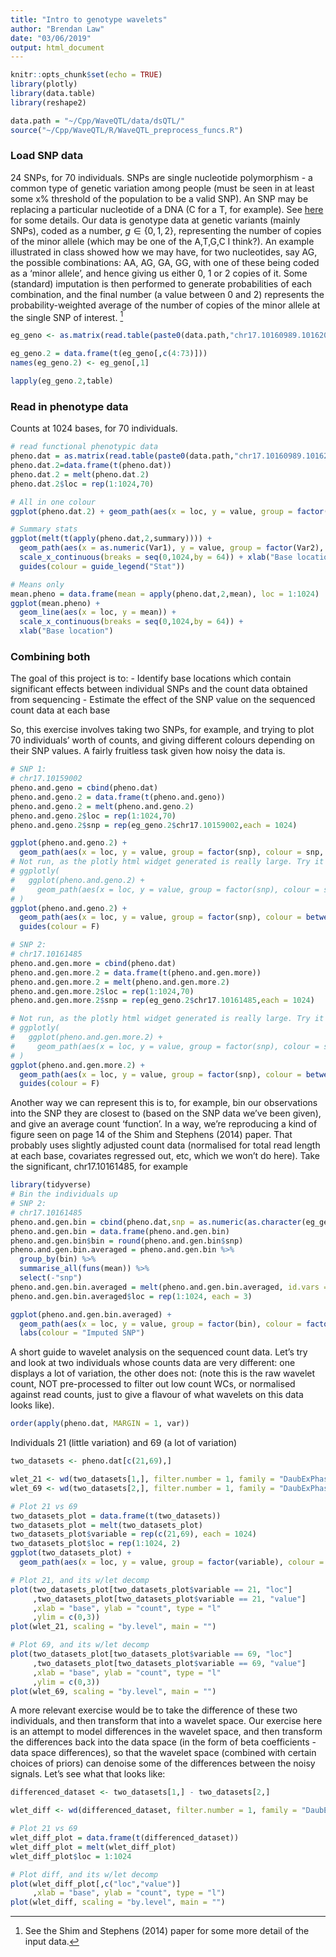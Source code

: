 ```yaml
---
title: "Intro to genotype wavelets"
author: "Brendan Law"
date: "03/06/2019"
output: html_document
---
```


```r
knitr::opts_chunk$set(echo = TRUE)
library(plotly)
library(data.table)
library(reshape2)

data.path = "~/Cpp/WaveQTL/data/dsQTL/"
source("~/Cpp/WaveQTL/R/WaveQTL_preprocess_funcs.R")
```

### Load SNP data

24 SNPs, for 70 individuals. SNPs are single nucleotide polymorphism - a common type of genetic variation among people (must be seen in at least some x% threshold of the population to be a valid SNP). An SNP may be replacing a particular nucleotide of a DNA (C for a T, for example). See [here](https://ghr.nlm.nih.gov/primer/genomicresearch/snp) for some details. Our data is genotype data at genetic variants (mainly SNPs), coded as a number, $g \in \{0,1,2\}$, representing the number of copies of the minor allele (which may be one of the A,T,G,C I think?). An example illustrated in class showed how we may have, for two nucleotides, say AG, the possible combinations: AA, AG, GA, GG, with one of these being coded as a 'minor allele', and hence giving us either 0, 1 or 2 copies of it. Some (standard) imputation is then performed to generate probabilities of each combination, and the final number (a value between 0 and 2) represents the probability-weighted average of the number of copies of the minor allele at the single SNP of interest. [^1]

```r

eg_geno <- as.matrix(read.table(paste0(data.path,"chr17.10160989.10162012.2kb.cis.geno")))

eg_geno.2 = data.frame(t(eg_geno[,c(4:73)]))
names(eg_geno.2) <- eg_geno[,1]

lapply(eg_geno.2,table)
```

### Read in phenotype data

Counts at 1024 bases, for 70 individuals.

```r
# read functional phenotypic data
pheno.dat = as.matrix(read.table(paste0(data.path,"chr17.10160989.10162012.pheno.dat")))
pheno.dat.2=data.frame(t(pheno.dat))
pheno.dat.2 = melt(pheno.dat.2)
pheno.dat.2$loc = rep(1:1024,70)

# All in one colour
ggplot(pheno.dat.2) + geom_path(aes(x = loc, y = value, group = factor(variable), alpha = 0.5))

# Summary stats
ggplot(melt(t(apply(pheno.dat,2,summary)))) +
  geom_path(aes(x = as.numeric(Var1), y = value, group = factor(Var2), colour = factor(Var2))) +
  scale_x_continuous(breaks = seq(0,1024,by = 64)) + xlab("Base location") +
  guides(colour = guide_legend("Stat"))

# Means only
mean.pheno = data.frame(mean = apply(pheno.dat,2,mean), loc = 1:1024)
ggplot(mean.pheno) +
  geom_line(aes(x = loc, y = mean)) +
  scale_x_continuous(breaks = seq(0,1024,by = 64)) +
  xlab("Base location")

```

### Combining both
The goal of this project is to:
  - Identify base locations which contain significant effects between individual SNPs and the count data obtained from sequencing
  - Estimate the effect of the SNP value on the sequenced count data at each base

So, this exercise involves taking two SNPs, for example, and trying to plot 70 individuals' worth of counts, and giving different colours depending on their SNP values. A fairly fruitless task given how noisy the data is. 

```r
# SNP 1:
# chr17.10159002
pheno.and.geno = cbind(pheno.dat)
pheno.and.geno.2 = data.frame(t(pheno.and.geno))
pheno.and.geno.2 = melt(pheno.and.geno.2)
pheno.and.geno.2$loc = rep(1:1024,70)
pheno.and.geno.2$snp = rep(eg_geno.2$chr17.10159002,each = 1024)

ggplot(pheno.and.geno.2) + 
  geom_path(aes(x = loc, y = value, group = factor(snp), colour = snp, alpha = 0.5))
# Not run, as the plotly html widget generated is really large. Try it yourself!
# ggplotly(
#   ggplot(pheno.and.geno.2) + 
#     geom_path(aes(x = loc, y = value, group = factor(snp), colour = snp, alpha = 0.5))
# )
ggplot(pheno.and.geno.2) + 
  geom_path(aes(x = loc, y = value, group = factor(snp), colour = between(as.numeric(as.character(snp)), 0.03, 0.08), alpha = 0.5)) +
  guides(colour = F)

# SNP 2:
# chr17.10161485
pheno.and.gen.more = cbind(pheno.dat)
pheno.and.gen.more.2 = data.frame(t(pheno.and.gen.more))
pheno.and.gen.more.2 = melt(pheno.and.gen.more.2)
pheno.and.gen.more.2$loc = rep(1:1024,70)
pheno.and.gen.more.2$snp = rep(eg_geno.2$chr17.10161485,each = 1024)

# Not run, as the plotly html widget generated is really large. Try it yourself!
# ggplotly(
#   ggplot(pheno.and.gen.more.2) + 
#     geom_path(aes(x = loc, y = value, group = factor(snp), colour = snp, alpha = 0.5))
# )
ggplot(pheno.and.gen.more.2) + 
  geom_path(aes(x = loc, y = value, group = factor(snp), colour = between(as.numeric(as.character(snp)), 0.9, 1), alpha = 0.5)) +
  guides(colour = F)
```

Another way we can represent this is to, for example, bin our observations into the SNP they are closest to (based on the SNP data we've been given), and give an average count 'function'. In a way, we're reproducing a kind of figure seen on page 14 of the Shim and Stephens (2014) paper. That probably uses slightly adjusted count data (normalised for total read length at each base, covariates regressed out, etc, which we won't do here). Take the significant, chr17.10161485, for example
```r
library(tidyverse)
# Bin the individuals up
# SNP 2:
# chr17.10161485
pheno.and.gen.bin = cbind(pheno.dat,snp = as.numeric(as.character(eg_geno.2$chr17.10161485)))
pheno.and.gen.bin = data.frame(pheno.and.gen.bin)
pheno.and.gen.bin$bin = round(pheno.and.gen.bin$snp)
pheno.and.gen.bin.averaged = pheno.and.gen.bin %>% 
  group_by(bin) %>%
  summarise_all(funs(mean)) %>%
  select(-"snp")
pheno.and.gen.bin.averaged = melt(pheno.and.gen.bin.averaged, id.vars = 'bin')
pheno.and.gen.bin.averaged$loc = rep(1:1024, each = 3)

ggplot(pheno.and.gen.bin.averaged) + 
  geom_path(aes(x = loc, y = value, group = factor(bin), colour = factor(bin))) +
  labs(colour = "Imputed SNP")
```

A short guide to wavelet analysis on the sequenced count data. Let's try and look at two individuals whose counts data are very different: one displays a lot of variation, the other does not: (note this is the raw wavelet count, NOT pre-processed to filter out low count WCs, or normalised against read counts, just to give a flavour of what wavelets on this data looks like).
```r
order(apply(pheno.dat, MARGIN = 1, var))
```
Individuals 21 (little variation) and 69 (a lot of variation)

```r
two_datasets <- pheno.dat[c(21,69),]

wlet_21 <- wd(two_datasets[1,], filter.number = 1, family = "DaubExPhase")
wlet_69 <- wd(two_datasets[2,], filter.number = 1, family = "DaubExPhase")

# Plot 21 vs 69
two_datasets_plot = data.frame(t(two_datasets))
two_datasets_plot = melt(two_datasets_plot)
two_datasets_plot$variable = rep(c(21,69), each = 1024)
two_datasets_plot$loc = rep(1:1024, 2)
ggplot(two_datasets_plot) +
  geom_path(aes(x = loc, y = value, group = factor(variable), colour = factor(variable)))

# Plot 21, and its w/let decomp
plot(two_datasets_plot[two_datasets_plot$variable == 21, "loc"]
     ,two_datasets_plot[two_datasets_plot$variable == 21, "value"]
     ,xlab = "base", ylab = "count", type = "l"
     ,ylim = c(0,3))
plot(wlet_21, scaling = "by.level", main = "")

# Plot 69, and its w/let decomp
plot(two_datasets_plot[two_datasets_plot$variable == 69, "loc"]
     ,two_datasets_plot[two_datasets_plot$variable == 69, "value"]
     ,xlab = "base", ylab = "count", type = "l"
     ,ylim = c(0,3))
plot(wlet_69, scaling = "by.level", main = "")
```

A more relevant exercise would be to take the difference of these two individuals, and then transform that into a wavelet space. Our exercise here is an attempt to model differences in the wavelet space, and then transform the differences back into the data space (in the form of beta coefficients - data space differences), so that the wavelet space (combined with certain choices of priors) can denoise some of the differences between the noisy signals. Let's see what that looks like:
```r
differenced_dataset <- two_datasets[1,] - two_datasets[2,]

wlet_diff <- wd(differenced_dataset, filter.number = 1, family = "DaubExPhase")

# Plot 21 vs 69
wlet_diff_plot = data.frame(t(differenced_dataset))
wlet_diff_plot = melt(wlet_diff_plot)
wlet_diff_plot$loc = 1:1024

# Plot diff, and its w/let decomp
plot(wlet_diff_plot[,c("loc","value")]
     ,xlab = "base", ylab = "count", type = "l")
plot(wlet_diff, scaling = "by.level", main = "")
```

<!-- References -->
[^1]: See the Shim and Stephens (2014) paper for some more detail of the input data.

